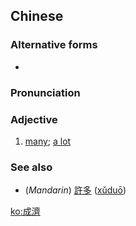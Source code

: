 {{also|成济}}
==Chinese==
{{zh-forms|s=成济}}

===Alternative forms===
* {{l|zh|誠濟}}

===Pronunciation===
{{zh-pron
|mn=chiâⁿ-chē/chiâⁿ-chōe
|cat=a
}}

===Adjective===
{{zh-adj}}

# {{lb|zh|Min Nan}} [[many]]; [[a lot]]

===See also===
* (''Mandarin'') [[許多]] ([[xǔduō]])

[[ko:成濟]]